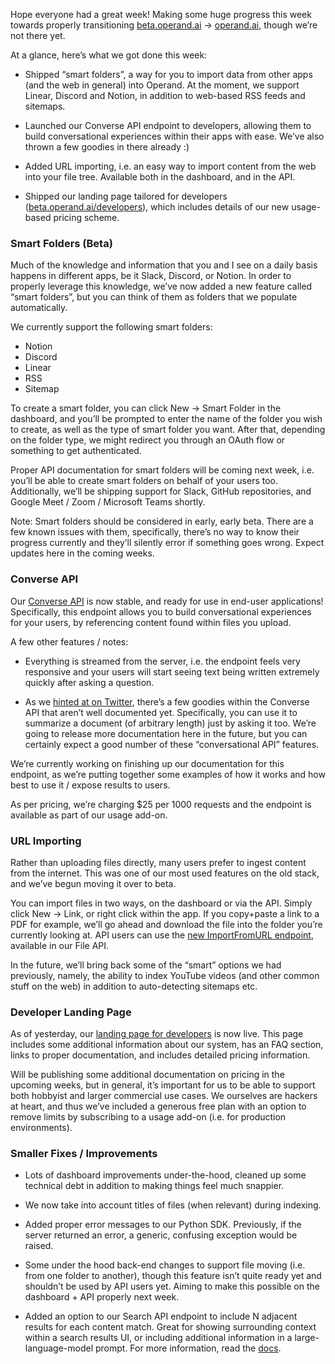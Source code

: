 Hope everyone had a great week! Making some huge progress this week towards properly transitioning [beta.operand.ai](https://beta.operand.ai) → [operand.ai](https://operand.ai), though we’re not there yet.

At a glance, here’s what we got done this week:

- Shipped “smart folders”, a way for you to import data from other apps (and the web in general) into Operand. At the moment, we support Linear, Discord and Notion, in addition to web-based RSS feeds and sitemaps.

- Launched our Converse API endpoint to developers, allowing them to build conversational experiences within their apps with ease. We’ve also thrown a few goodies in there already :)

- Added URL importing, i.e. an easy way to import content from the web into your file tree. Available both in the dashboard, and in the API.

- Shipped our landing page tailored for developers ([beta.operand.ai/developers](https://beta.operand.ai/developers)), which includes details of our new usage-based pricing scheme.

### Smart Folders (Beta)

Much of the knowledge and information that you and I see on a daily basis happens in different apps, be it Slack, Discord, or Notion. In order to properly leverage this knowledge, we’ve now added a new feature called “smart folders”, but you can think of them as folders that we populate automatically.

We currently support the following smart folders:

- Notion
- Discord
- Linear
- RSS
- Sitemap

To create a smart folder, you can click New → Smart Folder in the dashboard, and you’ll be prompted to enter the name of the folder you wish to create, as well as the type of smart folder you want. After that, depending on the folder type, we might redirect you through an OAuth flow or something to get authenticated.

Proper API documentation for smart folders will be coming next week, i.e. you’ll be able to create smart folders on behalf of your users too. Additionally, we’ll be shipping support for Slack, GitHub repositories, and Google Meet / Zoom / Microsoft Teams shortly.

Note: Smart folders should be considered in early, early beta. There are a few known issues with them, specifically, there’s no way to know their progress currently and they’ll silently error if something goes wrong. Expect updates here in the coming weeks.

### Converse API

Our [Converse API](https://buf.build/operand/mcp/docs/main:operand.v1#operand.v1.OperandService.Converse) is now stable, and ready for use in end-user applications! Specifically, this endpoint allows you to build conversational experiences for your users, by referencing content found within files you upload.

A few other features / notes:

- Everything is streamed from the server, i.e. the endpoint feels very responsive and your users will start seeing text being written extremely quickly after asking a question.

- As we [hinted at on Twitter](https://twitter.com/morgallant/status/1628887169858248705?s=20), there’s a few goodies within the Converse API that aren’t well documented yet. Specifically, you can use it to summarize a document (of arbitrary length) just by asking it too. We’re going to release more documentation here in the future, but you can certainly expect a good number of these “conversational API” features.

We’re currently working on finishing up our documentation for this endpoint, as we’re putting together some examples of how it works and how best to use it / expose results to users.

As per pricing, we’re charging $25 per 1000 requests and the endpoint is available as part of our usage add-on.

### URL Importing

Rather than uploading files directly, many users prefer to ingest content from the internet. This was one of our most used features on the old stack, and we’ve begun moving it over to beta.

You can import files in two ways, on the dashboard or via the API. Simply click New → Link, or right click within the app. If you copy+paste a link to a PDF for example, we’ll go ahead and download the file into the folder you’re currently looking at. API users can use the [new ImportFromURL endpoint](https://buf.build/operand/mcp/docs/main:file.v1#file.v1.FileService.ImportFromURL), available in our File API.

In the future, we’ll bring back some of the “smart” options we had previously, namely, the ability to index YouTube videos (and other common stuff on the web) in addition to auto-detecting sitemaps etc.

### Developer Landing Page

As of yesterday, our [landing page for developers](https://beta.operand.ai/developers) is now live. This page includes some additional information about our system, has an FAQ section, links to proper documentation, and includes detailed pricing information.

Will be publishing some additional documentation on pricing in the upcoming weeks, but in general, it’s important for us to be able to support both hobbyist and larger commercial use cases. We ourselves are hackers at heart, and thus we’ve included a generous free plan with an option to remove limits by subscribing to a usage add-on (i.e. for production environments).

### Smaller Fixes / Improvements

- Lots of dashboard improvements under-the-hood, cleaned up some technical debt in addition to making things feel much snappier.

- We now take into account titles of files (when relevant) during indexing.

- Added proper error messages to our Python SDK. Previously, if the server returned an error, a generic, confusing exception would be raised.

- Some under the hood back-end changes to support file moving (i.e. from one folder to another), though this feature isn’t quite ready yet and shouldn’t be used by API users yet. Aiming to make this possible on the dashboard + API properly next week.

- Added an option to our Search API endpoint to include N adjacent results for each content match. Great for showing surrounding context within a search results UI, or including additional information in a large-language-model prompt. For more information, read the [docs](https://docs.operand.ai/api/operations#search).
